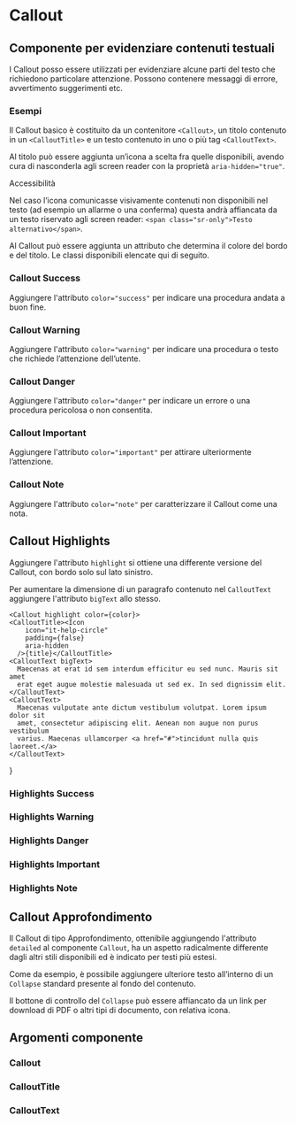 
<Meta title="Documentazione/Componenti/Callout" of={Callout}/>

# Callout
## Componente per evidenziare contenuti testuali

I Callout posso essere utilizzati per evidenziare alcune parti del testo che richiedono particolare attenzione. Possono contenere messaggi di errore, avvertimento suggerimenti etc.

### Esempi

Il Callout basico è costituito da un contenitore `<Callout>`, un titolo contenuto in un `<CalloutTitle>` e un testo contenuto in uno o più tag `<CalloutText>`.

<Preview>
    <Story id="componenti-callout--esempio-basico" />
</Preview>

Al titolo può essere aggiunta un’icona a scelta fra quelle disponibili, avendo cura di nasconderla agli screen reader con la proprietà `aria-hidden="true"`.

<div className="docs">
    <Callout color="success" >
        <CalloutTitle>Accessibilità</CalloutTitle>
        <CalloutText>
            <p>Nel caso l’icona comunicasse visivamente contenuti non disponibili nel testo (ad esempio un allarme o una conferma) questa andrà affiancata da un testo riservato agli screen reader: <code>&lt;span class="sr-only"&gt;Testo alternativo&lt;/span&gt;</code>.</p>
        </CalloutText>
    </Callout>
</div>

<Preview>
    <Story id="componenti-callout--esempio-con-icona" />
</Preview>

Al Callout può essere aggiunta un attributo che determina il colore del bordo e del titolo. Le classi disponibili elencate qui di seguito.

### Callout Success

Aggiungere l'attributo `color="success"` per indicare una procedura andata a buon fine.

<Preview>
    <Story id="componenti-callout--procedura-avvenuta-con-successo" />
</Preview>

### Callout Warning

Aggiungere l'attributo `color="warning"` per indicare una procedura o testo che richiede l’attenzione dell’utente.

<Preview>
    <Story id="componenti-callout--procedura-che-richiede-attenzione" />
</Preview>

### Callout Danger

Aggiungere l'attributo `color="danger"` per indicare un errore o una procedura pericolosa o non consentita.

<Preview>
    <Story id="componenti-callout--procedura-pericolosa-o-non-consentita" />
</Preview>

### Callout Important

Aggiungere l'attributo `color="important"` per attirare ulteriormente l’attenzione.

<Preview>
    <Story id="componenti-callout--procedura-importante" />
</Preview>

### Callout Note

Aggiungere l'attributo `color="note"` per caratterizzare il Callout come una nota.

<Preview>
    <Story id="componenti-callout--callout-note" />
</Preview>

## Callout Highlights

Aggiungere l'attributo `highlight` si ottiene una differente versione del Callout, con bordo solo sul lato sinistro.

Per aumentare la dimensione di un paragrafo contenuto nel `CalloutText` aggiungere l'attributo `bigText` allo stesso.

<Preview>
    <Story id="componenti-callout--callout-highlights" />
</Preview>

    <Callout highlight color={color}>
    <CalloutTitle><Icon
        icon="it-help-circle"
        padding={false}
        aria-hidden
      />{title}</CalloutTitle>
    <CalloutText bigText>
      Maecenas at erat id sem interdum efficitur eu sed nunc. Mauris sit amet
      erat eget augue molestie malesuada ut sed ex. In sed dignissim elit.
    </CalloutText>
    <CalloutText>
      Maecenas vulputate ante dictum vestibulum volutpat. Lorem ipsum dolor sit
      amet, consectetur adipiscing elit. Aenean non augue non purus vestibulum
      varius. Maecenas ullamcorper <a href="#">tincidunt nulla quis laoreet.</a>
    </CalloutText>
  </Callout>
}

### Highlights Success

<Preview>
    <Story id="componenti-callout--callout-highlights-success"/>
</Preview>

### Highlights Warning

<Preview>
    <Story id="componenti-callout--callout-highlights-warning"/>
</Preview>

### Highlights Danger

<Preview>
    <Story id="componenti-callout--callout-highlights-danger"/>
</Preview>

### Highlights Important

<Preview>
    <Story id="componenti-callout--callout-highlights-important"/>
</Preview>

### Highlights Note

<Preview>
    <Story id="componenti-callout--callout-highlights-note"/>
</Preview>

## Callout Approfondimento

Il Callout di tipo Approfondimento, ottenibile aggiungendo l'attributo `detailed` al componente `Callout`, ha un aspetto radicalmente differente dagli altri stili disponibili ed è indicato per testi più estesi.

Come da esempio, è possibile aggiungere ulteriore testo all’interno di un `Collapse` standard presente al fondo del contenuto.

Il bottone di controllo del `Collapse` può essere affiancato da un link per download di PDF o altri tipi di documento, con relativa icona.

<Preview>
    <Story id="componenti-callout--callout-approfondimento"/>
</Preview>

## Argomenti componente

### Callout

<ArgsTable of={Callout} />

### CalloutTitle

<ArgsTable of={CalloutTitle} />

### CalloutText

<ArgsTable of={CalloutText} />

